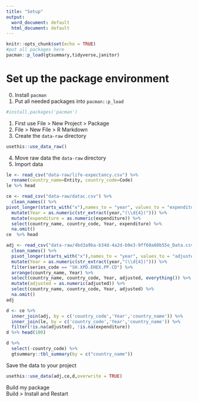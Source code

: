 ```yaml
---
title: "Setup"
output:
  word_document: default
  html_document: default
---
```


```r
knitr::opts_chunk$set(echo = TRUE)
#put all packages here
pacman::p_load(gtsummary,tidyverse,janitor)
```

# Set up the package environment

0. Install `pacman`
0.  Put all needed packages into `pacman::p_load`
```r
#install.packages('pacman')
```

1. First use File > New Project > Package
2. File > New File > R Markdown
3. Create the `data-raw` directory

```r
usethis::use_data_raw()
```

4. Move raw data the `data-raw` directory
5. Import data 

```r
le <- read_csv("data-raw/life-expectancy.csv") %>% 
  rename(country_name=Entity, country_code=Code)
le %>% head
```

```r
ce <- read_csv("data-raw/datac.csv") %>% 
  clean_names() %>% 
pivot_longer(starts_with("x"),names_to = "year", values_to = "expenditure") %>% 
  mutate(Year = as.numeric(str_extract(year,"(\\d{4})"))) %>% 
  mutate(expenditure = as.numeric(expenditure)) %>% 
  select(country_name, country_code, Year, expenditure) %>% 
  na.omit()
ce  %>% head
```


```r
adj <- read_csv("data-raw/4bd3a9ba-b34d-4a2d-b9e3-9ff60a60b55e_Data.csv") %>%
  clean_names() %>% 
  pivot_longer(starts_with("x"),names_to = "year", values_to = "adjusted") %>% 
  mutate(Year = as.numeric(str_extract(year,"(\\d{4})"))) %>% 
  filter(series_code == "SH.XPD.EHEX.PP.CD") %>% 
  arrange(country_name, Year) %>% 
  select(country_name, country_code, Year, adjusted, everything()) %>% 
  mutate(adjusted = as.numeric(adjusted)) %>% 
  select(country_name, country_code, Year, adjusted) %>% 
  na.omit()
adj 
```

```r
d <- ce %>% 
  inner_join(adj, by = c('country_code','Year','country_name')) %>% 
  inner_join(le, by = c('country_code','Year','country_name')) %>%
  filter(!is.na(adjusted), !is.na(expenditure))
d %>% head(100)
```


```r
d %>% 
  select(-country_code) %>% 
  gtsummary::tbl_summary(by = c("country_name"))
```
Save the data to your project
```r
usethis::use_data(adj,ce,d,overwrite = TRUE)
```

Build my package  
Build  > Install and Restart




